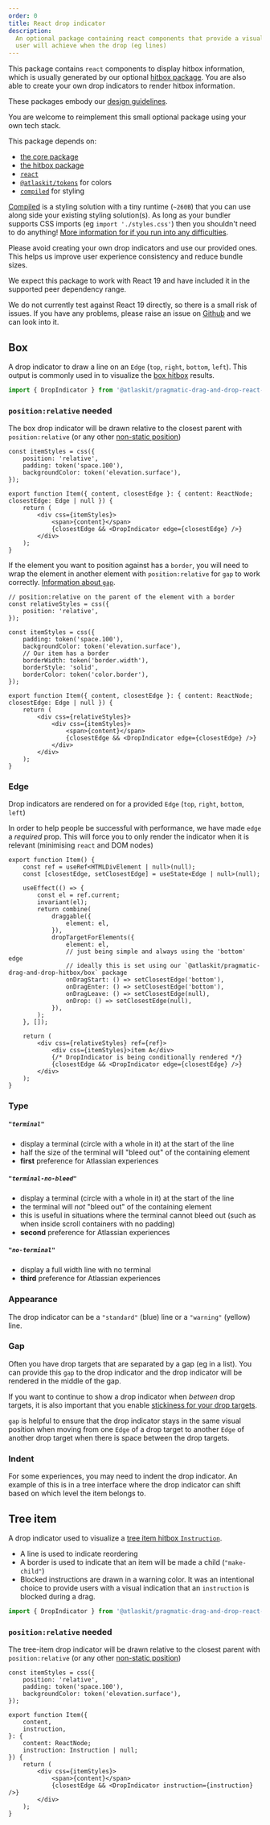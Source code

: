 ```yaml
---
order: 0
title: React drop indicator
description:
  An optional package containing react components that provide a visual indication about what the
  user will achieve when the drop (eg lines)
---
```



This package contains `react` components to display hitbox information, which is usually generated
by our optional [hitbox package](/components/pragmatic-drag-and-drop/optional-packages/hitbox). You
are also able to create your own drop indicators to render hitbox information.

These packages embody our
[design guidelines](/components/pragmatic-drag-and-drop/design-guidelines).

<SectionMessage>

You are welcome to reimplement this small optional package using your own tech stack.

This package depends on:

- [the core package](/components/pragmatic-drag-and-drop/core-package)
- [the hitbox package](/components/pragmatic-drag-and-drop/optional-packages/hitbox)
- [`react`](https://react.dev/)
- [`@atlaskit/tokens`](/components/tokens) for colors
- [`compiled`](https://compiledcssinjs.com/) for styling

[Compiled](https://compiledcssinjs.com/) is a styling solution with a tiny runtime (`~260B`) that
you can use along side your existing styling solution(s). As long as your bundler supports CSS
imports (eg `import './styles.css'`) then you shouldn't need to do anything!
[More information for if you run into any difficulties](https://community.developer.atlassian.com/t/rfc-73-migrating-our-components-to-compiled-css-in-js/85953).

</SectionMessage>

<SectionMessage title="For Atlassians" appearance='information'>

Please avoid creating your own drop indicators and use our provided ones. This helps us improve user
experience consistency and reduce bundle sizes.

</SectionMessage>

<SectionMessage title="React 19" appearance='information'>

We expect this package to work with React 19 and have included it in the supported peer dependency
range.

We do not currently test against React 19 directly, so there is a small risk of issues. If you have
any problems, please raise an issue on
[Github](https://github.com/atlassian/pragmatic-drag-and-drop) and we can look into it.

</SectionMessage>

## Box

A drop indicator to draw a line on an `Edge` (`top`, `right`, `bottom`, `left`). This output is
commonly used in to visualize the
[box hitbox](/components/pragmatic-drag-and-drop/optional-packages/hitbox) results.

```ts
import { DropIndicator } from '@atlaskit/pragmatic-drag-and-drop-react-drop-indicator/box';
```

### `position:relative` needed

The box drop indicator will be drawn relative to the closest parent with `position:relative` (or any
other [non-static position](https://developer.mozilla.org/en-US/docs/Web/CSS/position))

```tsx
const itemStyles = css({
	position: 'relative',
	padding: token('space.100'),
	backgroundColor: token('elevation.surface'),
});

export function Item({ content, closestEdge }: { content: ReactNode; closestEdge: Edge | null }) {
	return (
		<div css={itemStyles}>
			<span>{content}</span>
			{closestEdge && <DropIndicator edge={closestEdge} />}
		</div>
	);
}
```

If the element you want to position against has a `border`, you will need to wrap the element in
another element with `position:relative` for `gap` to work correctly.
[Information about `gap`](#gap).

```tsx
// position:relative on the parent of the element with a border
const relativeStyles = css({
	position: 'relative',
});

const itemStyles = css({
	padding: token('space.100'),
	backgroundColor: token('elevation.surface'),
	// Our item has a border
	borderWidth: token('border.width'),
	borderStyle: 'solid',
	borderColor: token('color.border'),
});

export function Item({ content, closestEdge }: { content: ReactNode; closestEdge: Edge | null }) {
	return (
		<div css={relativeStyles}>
			<div css={itemStyles}>
				<span>{content}</span>
				{closestEdge && <DropIndicator edge={closestEdge} />}
			</div>
		</div>
	);
}
```

### Edge

Drop indicators are rendered on for a provided `Edge` (`top`, `right`, `bottom`, `left`)

<Example Component={EdgeExample} appearance="showcase-only" />

In order to help people be successful with performance, we have made `edge` a _required_ prop. This
will force you to only render the indicator when it is relevant (minimising `react` and DOM nodes)

```tsx
export function Item() {
	const ref = useRef<HTMLDivElement | null>(null);
	const [closestEdge, setClosestEdge] = useState<Edge | null>(null);

	useEffect(() => {
		const el = ref.current;
		invariant(el);
		return combine(
			draggable({
				element: el,
			}),
			dropTargetForElements({
				element: el,
				// just being simple and always using the 'bottom' edge
				// ideally this is set using our `@atlaskit/pragmatic-drag-and-drop-hitbox/box` package
				onDragStart: () => setClosestEdge('bottom'),
				onDragEnter: () => setClosestEdge('bottom'),
				onDragLeave: () => setClosestEdge(null),
				onDrop: () => setClosestEdge(null),
			}),
		);
	}, []);

	return (
		<div css={relativeStyles} ref={ref}>
			<div css={itemStyles}>item A</div>
			{/* DropIndicator is being conditionally rendered */}
			{closestEdge && <DropIndicator edge={closestEdge} />}
		</div>
	);
}
```

### Type

##### `"terminal"`

- display a terminal (circle with a whole in it) at the start of the line
- half the size of the terminal will "bleed out" of the containing element
- **first** preference for Atlassian experiences

##### `"terminal-no-bleed"`

- display a terminal (circle with a whole in it) at the start of the line
- the terminal will _not_ "bleed out" of the containing element
- this is useful in situations where the terminal cannot bleed out (such as when inside scroll
  containers with no padding)
- **second** preference for Atlassian experiences

##### `"no-terminal"`

- display a full width line with no terminal
- **third** preference for Atlassian experiences

<Example Component={TypeExample} appearance="showcase-only" />

### Appearance

The drop indicator can be a `"standard"` (blue) line or a `"warning"` (yellow) line.

<Example Component={AppearanceExample} appearance="showcase-only" />

### Gap

Often you have drop targets that are separated by a gap (eg in a list). You can provide this `gap`
to the drop indicator and the drop indicator will be rendered in the middle of the gap.

<SectionMessage>

If you want to continue to show a drop indicator when _between_ drop targets, it is also important
that you enable
[stickiness for your drop targets](https://atlassian.design/components/pragmatic-drag-and-drop/core-package/drop-targets#getissticky).

</SectionMessage>

<Example Component={GapExample} appearance="showcase-only" />

`gap` is helpful to ensure that the drop indicator stays in the same visual position when moving
from one `Edge` of a drop target to another `Edge` of another drop target when there is space
between the drop targets.

<Example Component={OverlapExample} appearance="showcase-only" />

### Indent

For some experiences, you may need to indent the drop indicator. An example of this is in a tree
interface where the drop indicator can shift based on which level the item belongs to.

<Example Component={IndentExample} appearance="showcase-only" />

## Tree item

A drop indicator used to visualize a
[tree item hitbox `Instruction`](/components/pragmatic-drag-and-drop/optional-packages/hitbox).

- A line is used to indicate reordering
- A border is used to indicate that an item will be made a child (`"make-child"`)
- Blocked instructions are drawn in a warning color. It was an intentional choice to provide users
  with a visual indication that an `instruction` is blocked during a drag.

```ts
import { DropIndicator } from '@atlaskit/pragmatic-drag-and-drop-react-drop-indicator/tree-item';
```

<Example Component={TreeItemExample} appearance="showcase-only" />

### `position:relative` needed

The tree-item drop indicator will be drawn relative to the closest parent with `position:relative`
(or any other [non-static position](https://developer.mozilla.org/en-US/docs/Web/CSS/position))

```tsx
const itemStyles = css({
	position: 'relative',
	padding: token('space.100'),
	backgroundColor: token('elevation.surface'),
});

export function Item({
	content,
	instruction,
}: {
	content: ReactNode;
	instruction: Instruction | null;
}) {
	return (
		<div css={itemStyles}>
			<span>{content}</span>
			{closestEdge && <DropIndicator instruction={instruction} />}
		</div>
	);
}
```
